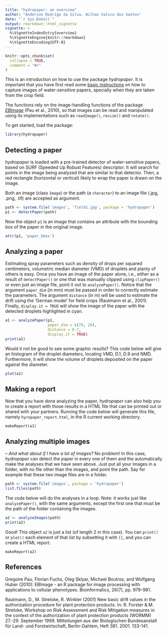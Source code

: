 ```yaml
---
title: "hydropaper: an overview"
author: "Anderson Rodrigo da Silva, Wilhan Valsco dos Santos"
date: "`r Sys.Date()`"
output: rmarkdown::html_vignette
vignette: >
  %\VignetteIndexEntry{overview}
  %\VignetteEngine{knitr::rmarkdown}
  %\VignetteEncoding{UTF-8}
---
```


```r
knitr::opts_chunk$set(
  collapse = TRUE,
  comment = "#>"
)
```

This is an introduction on how to use the package *hydropaper*. It is important that you have first read some [basic instructions](https://arsilva87.github.io/hydropaper/) on how to capture images of water-sensitive papers, specially when they are taken from the crop field.

The functions rely on the image-handling functions of the package [*EBImage*](https://doi.org/doi:10.18129/B9.bioc.EBImage) (Pau et al., 2010), so that images can be read and manipulated using its implementations such as `readImage()`, `resize()` and `rotate()`.

To get started, load the package:

```r
library(hydropaper)
```


## Detecting a paper

*hydropaper* is loaded with a pre-trained detector of water-sensitive papers, based on SURF (Speeded Up Robust Features) descriptor. It will search for points in the image being analyzed that are similar to that detector. Then, a red rectangle (horizontal or vertical) likely to wrap the paper is drawn on the image.

Both an image (class `Image`) or the path (a `character`) to an image file (.jpg, .png, .tif) are accepted as argument.

```r
path <- system.file('images', 'field1.jpg', package = 'hydropaper')
p1 <- detectPaper(path)
```

Now the object `p1` is an image that contains an attribute with the bounding box of the paper in the original image.

```r
attr(p1, 'paper_bbox')
```

## Analyzing a paper

Estimating spray parameters such as density of drops per squared centimeters, volumetric median diameter (VMD) of droplets and planty of others is easy. Once you have an image of the paper alone, i.e., either as a result of `detectPaper()` or one that was manually clipped using `clipPaper()` or even just an image file, point it out to `analyzePaper()`. Notice that the argument `paper_dim` (in mm) must be passed in order to correctly estimate the parameters. The argument `distance` (in m) will be used to estimate the drift using the 'German model' for field crops (Rautmann et al., 2001). Finally, `display.it = TRUE` will show the image of the paper with the detected droplets highlighted in cyan.

```r
a1 <- analyzePaper(p1, 
                   paper_dim = c(76, 26), 
                   distance = 0.7, 
                   display.it = TRUE)
print(a1)
```

Would it not be good to see some graphic results? This code below will give an histogram of the droplet diameters, locating VMD, D.1, D.9 and NMD. Furthermore, it will show the volume of droplets deposited on the paper against the diameter.

```r
plot(a1)
```

## Making a report

Now that you have done analyzing the paper, *hydropaper* can also help you to create a report with those results in a HTML file that can be printed out or shared with your partners. Running the code below will generate this file, namely `hyropaper_report.html`, in the R current working directory.

```
makeReport(a1)
```


## Analyzing multiple images

*-- And what about if I have a lot of images?* No problem! In this case, *hydropaper* can detect the paper in every one of them and the automatically make the analyses that we have seen above. Just put all your images in a folder, with no file other than the images, and point the path. Say for example that these two image files are in a folder.

```r
path <- system.file('images', package = 'hydropaper')
list.files(path)
```

The code below will do the analyses in a loop. Note: it works just like `analyzePaper()`, with the same arguments, except the first one that must be the path of the folder containing the images.

```r
a2 <- analyzeImages(path)
print(a2)
```

Good! This object `a2` is just a list (of length 2 in this case). You can `print()` or `plot()` each element of that list by subsetting it with `[[`, and you can create a HTML report.

```
makeReport(a2)
```


## References

Gregoire Pau, Florian Fuchs, Oleg Sklyar, Michael Boutros, and Wolfgang Huber (2010): EBImage - an R package for image processing with applications to cellular phenotypes. Bioinformatics, 26(7), pp. 979-981.

Rautmann, D., M. Streloke, R. Winkler (2001) New basic drift values in the authorization procedure for plant protection products. In: R. Forster & M. Streloke, Workshop on Risk Assessment and Risk Mitigation measures in the context of the authorization of plant protection products (WORMM) 27.-29. September 1999. Mitteilungen aus der Biologischen Bundesanstalt für Land- und Forstwirtschaft, Berlin-Dahlem, Heft 381. 2001. 133-141.
